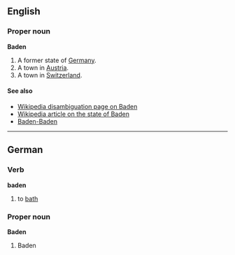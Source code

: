 ==English==
===Proper noun===
'''Baden'''

#A former state of [[Germany]].
#A town in [[Austria]].
#A town in [[Switzerland]].

====See also====
*[[en:Baden|Wikipedia disambiguation page on Baden]]
*[[en:State_of_Baden|Wikipedia article on the state of Baden]]
*[[Baden-Baden]]

----
==German==
===Verb===
'''baden'''

#to [[bath#Verb|bath]]

===Proper noun===
'''Baden'''

#Baden